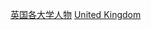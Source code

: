 {{Catnav|頁面分類|人类社会|人物|校友|大學校友}}
{{Catnav|頁面分類|人物|校友|大學校友}}
{{Commonscat|Alumni by university or college in the United Kingdom}}

[[Category:英国各大学人物|]]
[[Category:歐洲大學校友|United Kingdom]]